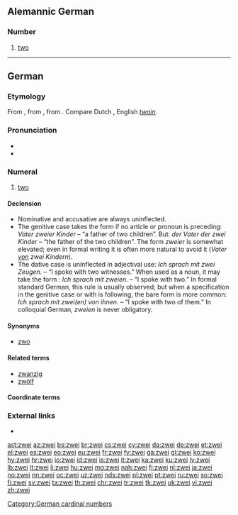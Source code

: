 ==Alemannic German==

===Number===
{{head|gsw|number}}

# {{context|cardinal|lang=gsw}} [[two]]

----

==German==
{{cardinalbox|de|1|2|3|eins|drei|ord=zweite}}

===Etymology===
From {{etyl|goh|de}} {{term|zwēne|lang=goh}}, from {{etyl|gem-pro|de}} {{m|gem-pro|*twai}}, from {{etyl|ine-pro|de}} {{m|ine-pro|*dwóh₁}}. Compare Dutch {{term|twee|lang=nl}}, English ''[[twain]]''.

===Pronunciation===
* {{IPA|/t͡svaɪ̯/|[t͡sʋaɪ̯]|lang=de}}
* {{audio|De-zwei.ogg|audio|lang=de}}

===Numeral===
{{head|de|numeral}}

# [[two]]

====Declension====
* Nominative and accusative are always uninflected.
* The genitive case takes the form '''{{term|zweier|lang=de}}''' if no article or pronoun is preceding: ''Vater zweier Kinder'' – “a father of two children”. But: ''der Vater der zwei Kinder'' – “the father of the two children”. The form ''zweier'' is somewhat elevated; even in formal writing it is often more natural to avoid it (''Vater <u>von</u> zwei Kindern'').
* The dative case is uninflected in adjectival use: ''Ich sprach mit zwei Zeugen.'' – “I spoke with two witnesses.” When used as a noun, it may take the form '''{{term|zweien|lang=de}}''': ''Ich sprach mit zweien.'' – “I spoke with two.” In formal standard German, this rule is usually observed; but when a specification in the genitive case or with {{term|von||of|lang=de}} is following, the bare form is more common: ''Ich sprach mit zwei(en) von ihnen.'' – “I spoke with two of them.” In colloquial German, ''zweien'' is never obligatory.

====Synonyms====
* [[zwo]]

====Related terms====
* [[zwanzig]]
* [[zwölf]]

[[Category:German cardinal numbers]]

====Coordinate terms====
{{de-cardinal}}

===External links===
* {{R:Duden}}

[[ast:zwei]]
[[az:zwei]]
[[bs:zwei]]
[[br:zwei]]
[[cs:zwei]]
[[cy:zwei]]
[[da:zwei]]
[[de:zwei]]
[[et:zwei]]
[[el:zwei]]
[[es:zwei]]
[[eo:zwei]]
[[eu:zwei]]
[[fr:zwei]]
[[fy:zwei]]
[[ga:zwei]]
[[gl:zwei]]
[[ko:zwei]]
[[hy:zwei]]
[[hr:zwei]]
[[io:zwei]]
[[id:zwei]]
[[is:zwei]]
[[it:zwei]]
[[ka:zwei]]
[[ku:zwei]]
[[lv:zwei]]
[[lb:zwei]]
[[lt:zwei]]
[[li:zwei]]
[[hu:zwei]]
[[mg:zwei]]
[[nah:zwei]]
[[fj:zwei]]
[[nl:zwei]]
[[ja:zwei]]
[[no:zwei]]
[[nn:zwei]]
[[oc:zwei]]
[[uz:zwei]]
[[nds:zwei]]
[[pl:zwei]]
[[pt:zwei]]
[[ru:zwei]]
[[so:zwei]]
[[fi:zwei]]
[[sv:zwei]]
[[ta:zwei]]
[[th:zwei]]
[[chr:zwei]]
[[tr:zwei]]
[[tk:zwei]]
[[uk:zwei]]
[[vi:zwei]]
[[zh:zwei]]